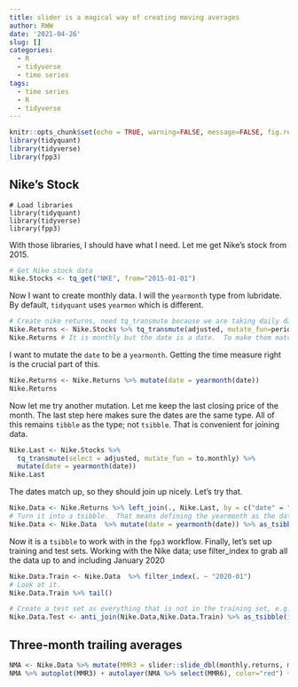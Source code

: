 ```yaml
---
title: slider is a magical way of creating moving averages
author: RWW
date: '2021-04-26'
slug: []
categories:
  - R
  - tidyverse
  - time series
tags:
  - time series
  - R
  - tidyverse
---
```


```r
knitr::opts_chunk$set(echo = TRUE, warning=FALSE, message=FALSE, fig.retina = 2)
library(tidyquant)
library(tidyverse)
library(fpp3)
```

## Nike's Stock

```
# Load libraries
library(tidyquant)
library(tidyverse)
library(fpp3)
```

With those libraries, I should have what I need.  Let me get Nike's stock from 2015.

```r
# Get Nike stock data
Nike.Stocks <- tq_get("NKE", from="2015-01-01")
```

Now I want to create monthly data.  I will the `yearmonth` type from lubridate.  By default, `tidyquant` uses `yearmon` which is different.

```r
# Create nike returns, need tq_transmute because we are taking daily data and turning it into monthly.
Nike.Returns <- Nike.Stocks %>% tq_transmute(adjusted, mutate_fun=periodReturn, period="monthly") 
Nike.Returns # It is monthly but the date is a date.  To make them match, I need a yearmonth
```

I want to mutate the `date` to be a `yearmonth`.  Getting the time measure right is the crucial part of this.

```r
Nike.Returns <- Nike.Returns %>% mutate(date = yearmonth(date))
Nike.Returns
```

Now let me try another mutation.  Let me keep the last closing price of the month.  The last step here makes sure the dates are the same type.  All of this remains `tibble` as the type; not `tsibble`.  That is convenient for joining data.

```r
Nike.Last <- Nike.Stocks %>% 
  tq_transmute(select = adjusted, mutate_fun = to.monthly) %>%
  mutate(date = yearmonth(date))
Nike.Last
```

The dates match up, so they should join up nicely.  Let's try that.

```r
Nike.Data <- Nike.Returns %>% left_join(., Nike.Last, by = c("date" = "date"))
# Turn it into a tsibble.  That means defining the yearmonth as the data and indexing a tsibble by that.
Nike.Data <- Nike.Data  %>% mutate(date = yearmonth(date)) %>% as_tsibble(index=date)
```

Now it is a `tsibble` to work with in the `fpp3` workflow.  Finally, let's set up training and test sets.  Working with the Nike data; use filter_index to grab all the data up to and including January 2020

```r
Nike.Data.Train <- Nike.Data  %>% filter_index(. ~ "2020-01")
# Look at it.
Nike.Data.Train %>% tail()
```

```r
# Create a test set as everything that is not in the training set, e.g. the last 15 months
Nike.Data.Test <- anti_join(Nike.Data,Nike.Data.Train) %>% as_tsibble(index=date)
```
## Three-month trailing averages

```r
NMA <- Nike.Data %>% mutate(MMR3 = slider::slide_dbl(monthly.returns, mean, .before=3, .after=0), MMR6 = slider::slide_dbl(monthly.returns, mean, .before=6, .after=0)) 
NMA %>% autoplot(MMR3) + autolayer(NMA %>% select(MMR6), color="red") + labs(x="Month", y="Monthly Returns of Nike", title="Monthly Returns of Nike", subtitle="3 and 6 month trailing averages [red]")
```

